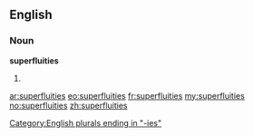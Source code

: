 ==English==

===Noun===
'''superfluities'''

# {{plural of|[[superfluity]]}}

[[Category:English plurals ending in "-ies"]]

[[ar:superfluities]]
[[eo:superfluities]]
[[fr:superfluities]]
[[my:superfluities]]
[[no:superfluities]]
[[zh:superfluities]]